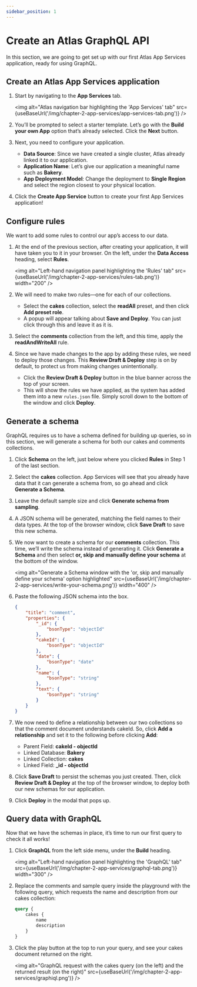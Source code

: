 ```yaml
---
sidebar_position: 1
---
```



# Create an Atlas GraphQL API

In this section, we are going to get set up with our first Atlas App Services application, ready for using GraphQL.

## Create an Atlas App Services application

1. Start by navigating to the **App Services** tab.

    <img
        alt="Atlas navigation bar highlighting the 'App Services' tab"
        src={useBaseUrl('/img/chapter-2-app-services/app-services-tab.png')}
    />

1. You’ll be prompted to select a starter template. Let’s go with the **Build your own App** option that’s already selected. Click the **Next** button. 
1. Next, you need to configure your application.
    - **Data Source**: Since we have created a single cluster, Atlas already linked it to our application.
    - **Application Name**: Let’s give our application a meaningful name such as **Bakery**.
    - **App Deployment Model**: Change the deployment to **Single Region** and select the region closest to your physical location.
1. Click the **Create App Service** button to create your first App Services application!

## Configure rules

We want to add some rules to control our app’s access to our data.

1. At the end of the previous section, after creating your application, it will have taken you to it in your browser. On the left, under the **Data Access** heading, select **Rules**.

    <img
        alt="Left-hand navigation panel highlighting the 'Rules' tab"
        src={useBaseUrl('/img/chapter-2-app-services/rules-tab.png')}
        width="200"
    />

1. We will need to make two rules—one for each of our collections.
    - Select the **cakes** collection, select the **readAll** preset, and then click **Add preset role**.
    - A popup will appear talking about **Save and Deploy**. You can just click through this and leave it as it is.

1. Select the **comments** collection from the left, and this time, apply the **readAndWriteAll** rule.

1. Since we have made changes to the app by adding these rules, we need to deploy those changes. This **Review Draft & Deploy** step is on by default, to protect us from making changes unintentionally.
    - Click the **Review Draft & Deploy** button in the blue banner across the top of your screen.
    - This will show the rules we have applied, as the system has added them into a new `rules.json` file. Simply scroll down to the bottom of the window and click **Deploy**.

## Generate a schema

GraphQL requires us to have a schema defined for building up queries, so in this section, we will generate a schema for both our cakes and comments collections.

1. Click **Schema** on the left, just below where you clicked **Rules** in Step 1 of the last section.

1. Select the **cakes** collection. App Services will see that you already have data that it can generate a schema from, so go ahead and click **Generate a Schema**.

1. Leave the default sample size and click **Generate schema from sampling**.

1. A JSON schema will be generated, matching the field names to their data types. At the top of the browser window, click **Save Draft** to save this new schema.

1. We now want to create a schema for our **comments** collection. This time, we’ll write the schema instead of generating it. Click **Generate a Schema** and then select **or, skip and manually define your schema** at the bottom of the window.

    <img
        alt="Generate a Schema window with the 'or, skip and manually define your schema' option highlighted"
        src={useBaseUrl('/img/chapter-2-app-services/write-your-schema.png')}
        width="400"
    />

1. Paste the following JSON schema into the box.

    ```json
    {
        "title": "comment",
        "properties": {
            "_id": {
                "bsonType": "objectId"
            },
            "cakeId": {
                "bsonType": "objectId"
            },
            "date": {
                "bsonType": "date"
            },
            "name": {
                "bsonType": "string"
            },
            "text": {
                "bsonType": "string"
            }
        }
    }
    ```

1. We now need to define a relationship between our two collections so that the comment document understands cakeId. So, click **Add a relationship** and set it to the following before clicking **Add**:
    - Parent Field: **cakeId - objectId**
    - Linked Database: **Bakery**
    - Linked Collection: **cakes**
    - Linked Field: **_id - objectId**

1. Click **Save Draft** to persist the schemas you just created. Then, click **Review Draft & Deploy** at the top of the browser window, to deploy both our new schemas for our application.

1. Click **Deploy** in the modal that pops up.

## Query data with GraphQL

Now that we have the schemas in place, it’s time to run our first query to check it all works!

1. Click **GraphQL** from the left side menu, under the **Build** heading.

    <img
        alt="Left-hand navigation panel highlighting the 'GraphQL' tab"
        src={useBaseUrl('/img/chapter-2-app-services/graphql-tab.png')}
        width="300"
    />

1. Replace the comments and sample query inside the playground with the following query, which requests the name and description from our cakes collection:

    ```graphql
    query {
        cakes {
            name
            description
        }
    }
    ```

1. Click the play button at the top to run your query, and see your cakes document returned on the right.  

    <img
        alt="GraphQL request with the cakes query (on the left) and the returned result (on the right)"
        src={useBaseUrl('/img/chapter-2-app-services/graphiql.png')}
    />
